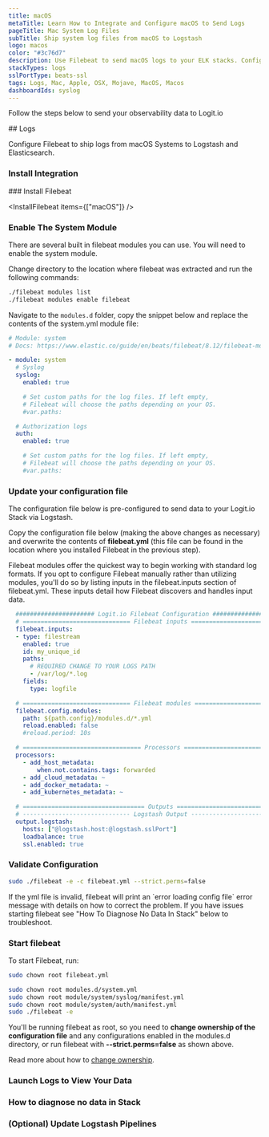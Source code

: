 ```yaml
---
title: macOS
metaTitle: Learn How to Integrate and Configure macOS to Send Logs
pageTitle: Mac System Log Files
subTitle: Ship system log files from macOS to Logstash
logo: macos
color: "#3c76d7"
description: Use Filebeat to send macOS logs to your ELK stacks. Configure Filebeat to send macOS system logs to Logstash or Elasticsearch.
stackTypes: logs
sslPortType: beats-ssl
tags: Logs, Mac, Apple, OSX, Mojave, MacOS, Macos
dashboardIds: syslog
---
```


Follow the steps below to send your observability data to Logit.io

<Steps>
  ## Logs

  Configure Filebeat to ship logs from macOS Systems to Logstash and Elasticsearch.
  
  ### Install Integration
  <InstallIntegration/>
  ### Install Filebeat

  <InstallFilebeat items={["macOS"]} />

  ### Enable The System Module

  There are several built in filebeat modules you can use. You will need to enable the system module.

  Change directory to the location where filebeat was extracted and run the following commands:

  ```bash copy
  ./filebeat modules list
  ./filebeat modules enable filebeat
  ```
  Navigate to the `modules.d` folder, copy the snippet below and replace the contents of the system.yml module file:

  ```yaml copy
  # Module: system
  # Docs: https://www.elastic.co/guide/en/beats/filebeat/8.12/filebeat-module-system.html

  - module: system
    # Syslog
    syslog:
      enabled: true

      # Set custom paths for the log files. If left empty,
      # Filebeat will choose the paths depending on your OS.
      #var.paths:

    # Authorization logs
    auth:
      enabled: true

      # Set custom paths for the log files. If left empty,
      # Filebeat will choose the paths depending on your OS.
      #var.paths:
  ```

  ### Update your configuration file

  The configuration file below is pre-configured to send data to your Logit.io Stack via Logstash.
      
  Copy the configuration file below (making the above changes as necessary) and overwrite the 
  contents of __filebeat.yml__ (this file can be found in the location where you installed Filebeat in the previous step).

  <Callout type="info">
    Filebeat modules offer the quickest way to begin working with standard log formats. If you opt to configure Filebeat manually rather 
    than utilizing modules, you'll do so by listing inputs in the filebeat.inputs section of filebeat.yml. These inputs detail how Filebeat 
    discovers and handles input data.  
  </Callout>

```yml copy filename="filebeat.yml" showLineNumbers /@logstash.host/ /@logstash.sslPort/
  ###################### Logit.io Filebeat Configuration ########################
  # ============================== Filebeat inputs ==============================
  filebeat.inputs:
  - type: filestream
    enabled: true
    id: my_unique_id
    paths:
      # REQUIRED CHANGE TO YOUR LOGS PATH
      - /var/log/*.log
    fields:
      type: logfile    

  # ============================== Filebeat modules ==============================
  filebeat.config.modules:
    path: ${path.config}/modules.d/*.yml
    reload.enabled: false
    #reload.period: 10s

  # ================================= Processors =================================
  processors:
    - add_host_metadata:
        when.not.contains.tags: forwarded
    - add_cloud_metadata: ~
    - add_docker_metadata: ~
    - add_kubernetes_metadata: ~

  # ================================== Outputs ===================================
  # ------------------------------ Logstash Output -------------------------------
  output.logstash:
    hosts: ["@logstash.host:@logstash.sslPort"]
    loadbalance: true
    ssl.enabled: true
  ```

  ### Validate Configuration

  ```bash copy
  sudo ./filebeat -e -c filebeat.yml --strict.perms=false
  ```

  <Callout type="info">
    If the yml file is invalid, filebeat will print an `error loading config file` error message with details on how to correct the problem. If you have issues 
    starting filebeat see "How To Diagnose No Data In Stack" below to troubleshoot. 
  </Callout>

  ### Start filebeat

  To start Filebeat, run:

  ```bash copy
  sudo chown root filebeat.yml
  ```

  ```bash copy
  sudo chown root modules.d/system.yml
  sudo chown root module/system/syslog/manifest.yml
  sudo chown root module/system/auth/manifest.yml
  sudo ./filebeat -e
  ```

  You'll be running filebeat as root, so you need to __change ownership of the configuration file__ and any 
  configurations enabled in the modules.d directory, or run filebeat with __--strict.perms=false__ as shown above. 

  Read more about how to [change ownership](https://www.elastic.co/guide/en/beats/libbeat/master/config-file-permissions.html).

  ### Launch Logs to View Your Data

  <LaunchVisualizer type="logs" />

  ### How to diagnose no data in Stack

  <DiagnoseNoData />

  ### (Optional) Update Logstash Pipelines

  <LogstashPipeline />

</Steps>